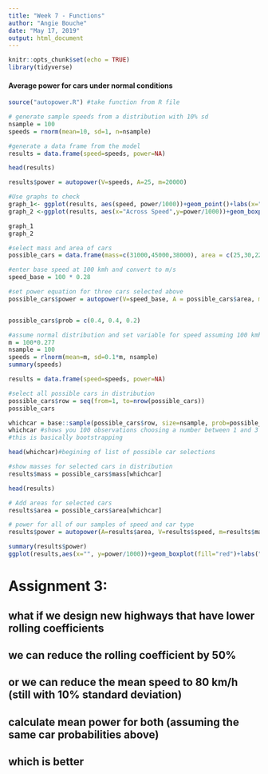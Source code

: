 ```yaml
---
title: "Week 7 - Functions"
author: "Angie Bouche"
date: "May 17, 2019"
output: html_document
---
```


```r
knitr::opts_chunk$set(echo = TRUE)
library(tidyverse)
```

#### Average power for cars under normal conditions
```r

source("autopower.R") #take function from R file

# generate sample speeds from a distribution with 10% sd
nsample = 100
speeds = rnorm(mean=10, sd=1, n=nsample)

#generate a data frame from the model
results = data.frame(speed=speeds, power=NA)

head(results)

results$power = autopower(V=speeds, A=25, m=20000)

#Use graphs to check
graph_1<- ggplot(results, aes(speed, power/1000))+geom_point()+labs(x="speed in m/s", y="power in kW")
graph_2 <-ggplot(results, aes(x="Across Speed",y=power/1000))+geom_boxplot()+labs(y="power in kW")

graph_1
graph_2

#select mass and area of cars
possible_cars = data.frame(mass=c(31000,45000,38000), area = c(25,30,22))

#enter base speed at 100 kmh and convert to m/s
speed_base = 100 * 0.28

#set power equation for three cars selected above
possible_cars$power = autopower(V=speed_base, A = possible_cars$area, m=possible_cars$area)


possible_cars$prob = c(0.4, 0.4, 0.2)

#assume normal distribution and set variable for speed assuming 100 kmh with 10% sd
m = 100*0.277
nsample = 100
speeds = rlnorm(mean=m, sd=0.1*m, nsample)
summary(speeds)

results = data.frame(speed=speeds, power=NA)

#select all possible cars in distribution
possible_cars$row = seq(from=1, to=nrow(possible_cars))
possible_cars

whichcar = base::sample(possible_cars$row, size=nsample, prob=possible_cars$prob, replace=TRUE)
whichcar #shows you 100 observations choosing a number between 1 and 3 since three car types are listed
#this is basically bootstrapping

head(whichcar)#begining of list of possible car selections

#show masses for selected cars in distribution
results$mass = possible_cars$mass[whichcar]

head(results)

# Add areas for selected cars
results$area = possible_cars$area[whichcar]

# power for all of our samples of speed and car type
results$power = autopower(A=results$area, V=results$speed, m=results$mass)

summary(results$power)
ggplot(results,aes(x="", y=power/1000))+geom_boxplot(fill="red")+labs("Power kW")

```

# Assignment 3:
## what if we design new highways that have lower rolling coefficients 
## we can reduce the rolling coefficient by 50%
## or we can reduce the mean speed to 80 km/h (still with 10% standard deviation)
## calculate mean power for both (assuming the same car probabilities above)
## which is better
